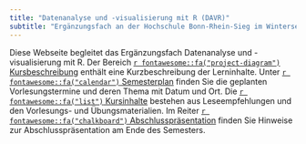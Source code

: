 ```yaml
---
title: "Datenanalyse und -visualisierung mit R (DAVR)"
subtitle: "Ergänzungsfach an der Hochschule Bonn-Rhein-Sieg im Wintersemester 2021-22"
---
```


Diese Webseite begleitet das Ergänzungsfach Datenanalyse und -visualisierung mit R. Der Bereich [`r fontawesome::fa("project-diagram")` Kursbeschreibung](./kursbeschreibung.html) enthält eine Kurzbeschreibung der Lerninhalte. Unter [`r fontawesome::fa("calendar")` Semesterplan](./semesterplan.html) finden Sie die geplanten Vorlesungstermine und deren Thema mit Datum und Ort. Die [`r fontawesome::fa("list")` Kursinhalte](./kursinhalte.html) bestehen aus Leseempfehlungen und den Vorlesungs- und Übungsmaterialien. Im Reiter [`r fontawesome::fa("chalkboard")` Abschlusspräsentation](./praesentation.html) finden Sie Hinweise zur Abschlusspräsentation am Ende des Semesters. 